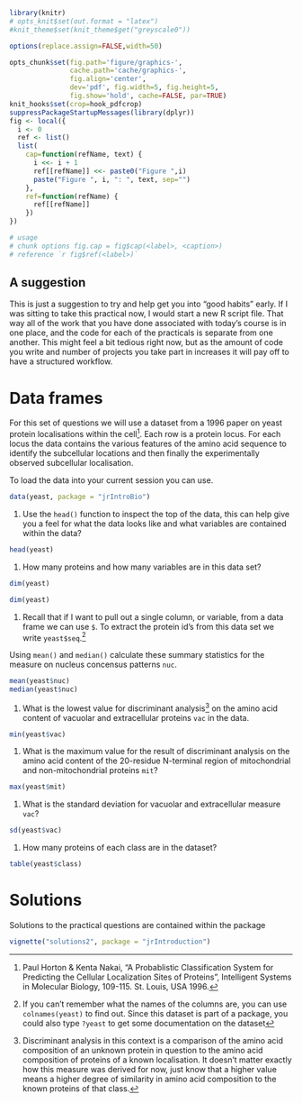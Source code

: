 ```r
library(knitr)
# opts_knit$set(out.format = "latex")
#knit_theme$set(knit_theme$get("greyscale0"))

options(replace.assign=FALSE,width=50)

opts_chunk$set(fig.path='figure/graphics-', 
               cache.path='cache/graphics-', 
               fig.align='center', 
               dev='pdf', fig.width=5, fig.height=5, 
               fig.show='hold', cache=FALSE, par=TRUE)
knit_hooks$set(crop=hook_pdfcrop)
suppressPackageStartupMessages(library(dplyr))
fig <- local({
  i <- 0
  ref <- list()
  list(
    cap=function(refName, text) {
      i <<- i + 1
      ref[[refName]] <<- paste0("Figure ",i)
      paste("Figure ", i, ": ", text, sep="")
    },
    ref=function(refName) {
      ref[[refName]]
    })
})

# usage 
# chunk options fig.cap = fig$cap(<label>, <caption>)
# reference `r fig$ref(<label>)`
```

## A suggestion

This is just a suggestion to try and help get you into "good habits" early. If I was sitting to take this practical now, I would start a new R script file. That way all of the work that you have done associated with today's course is in one place, and the code for each of the practicals is separate from one another. This might feel a bit tedious right now, but as the amount of code you write and number of projects you take part in increases it will pay off to have a structured workflow. 


# Data frames 

For this set of questions we will use a dataset from a 1996 paper on yeast protein localisations within the cell[^1]. Each row is a protein locus. For each locus the data contains the various features of the amino acid sequence to identify the subcellular locations and then finally the experimentally observed subcellular localisation.

To load the data into your current session you can use.

[^1]: Paul Horton & Kenta Nakai, "A Probablistic Classification System for Predicting the Cellular Localization Sites of Proteins", Intelligent Systems in Molecular Biology, 109-115. St. Louis, USA 1996. 

```r
data(yeast, package = "jrIntroBio")
```

(1)  Use the `head()` function to inspect the top of the data, this can help give you a feel for what the data looks like and what variables are contained within the data?

```r
head(yeast)
```

(1) How many proteins and how many variables are in this data set?

```r
dim(yeast)
```

```r
dim(yeast)
```

(1) Recall that if I want to pull out a single column, or variable, from a data frame we can use `$`. To extract the protein id's from this data set we write `yeast$seq`.^[If you can't remember what the names of the columns are, you can use `colnames(yeast)` to find out. Since this dataset is part of a package, you could also type `?yeast` to get some documentation on the dataset] 

Using `mean()` and `median()` calculate these summary statistics for the measure on nucleus concensus patterns `nuc`.

```r
mean(yeast$nuc)
median(yeast$nuc)
```

(1) What is the lowest value for discriminant analysis[^2] on the amino acid content of vacuolar and extracellular proteins `vac` in the data.

[^2]: Discriminant analysis in this context is a comparison of the amino acid composition of an unknown protein in question to the amino acid composition of proteins of a known localisation. It doesn't matter exactly how this measure was derived for now, just know that a higher value means a higher degree of similarity in amino acid composition to the known proteins of that class.

```r
min(yeast$vac)
```

(1) What is the maximum value for the result of discriminant analysis on the amino acid content of the 20-residue N-terminal region of mitochondrial and non-mitochondrial proteins `mit`?

```r
max(yeast$mit)
```

(1) What is the standard deviation for vacuolar and extracellular measure `vac`?

```r
sd(yeast$vac)
```

(1) How many proteins of each class are in the dataset?

```r
table(yeast$class)
```

# Solutions

Solutions to the practical questions are contained within the package

```r
vignette("solutions2", package = "jrIntroduction")
```
